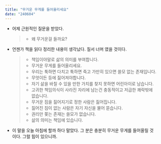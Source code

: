 ```yaml
---
title: "무거운 무게를 들어올리세요"
date: "240604"
---
```


- 어제 근원적인 질문을 받았다.
  > - 왜 무거운걸 들까요?
- 언젠가 책을 읽다 정리한 내용이 생각났다. 질서 너머 였을 것이다.
  > - 책임이야말로 삶의 의미를 부여합니다.
  > - 무거운 무게를 들어올리세요.
  > - 우리는 툭하면 다치고 툭하면 죽고 가만히 있으면 쓸모 없는 존재입니다.
  > - 무엇이든 등에 짊어져야합니다.
  > - 자기 삶을 바칠 수 있을 만한 가치를 찾지 못하면 어린아이로 남습니다.
  > - 고귀한 책임의식이 사라진 자리에 남는건 충동적이고 저급한 쾌락밖에 없습니다.
  > - 무거운 짐을 짊어지기로 정한 사람은 짊어집니다.
  > - 짊어진 짐이 없는 사람은 자기 자신을 물어 뜯습니다.
  > - 권리만 쫒는 존재는 쓸모가 없습니다.
  > - 삶의 의미는 책임에 있습니다.
- 이 말을 오늘 아침에 할까 하다 말았다. 그 분은 충분히 무거운 무게를 들어올릴 것이다. 그럴 힘이 있으니까.
